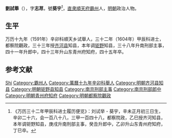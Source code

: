 '''劉試舉'''（{{bd|？||1617年|catIdx=}}），字'''志荩'''，號'''葵宇'''<ref>《万历三十二年甲辰科进士履历便览》：刘试举 - 葵宇，辛未正月初三日生，辛卯二十六，会一百八十八，三甲一百四十八，都察院政，乙巳授齐河知县，本年调钜野知县，庚戌升南刑部主事，癸丑升郎中，乙卯升山东青州府知府，丁巳卒。</ref>，[[直隶|直隶]][[順天府|順天府]][[霸州|霸州]]人，[[明朝|明朝]]政治人物。

== 生平 ==
万历十九年（1591年）辛卯科順天乡试舉人，三十二年（1604年）甲辰科进士，都察院觀政，三十三年授[[齐河县|齐河县]]知县，本年调[[钜野|钜野]]知县，三十八年升南刑部主事，四十一年升郎中，四十三年升山东青州府知府，四十五年卒。

==参考文献==
{{reflist}}

{{萬曆三十二年甲辰科殿試金榜}}

{{Authority control}}

{{DEFAULTSORT:liu}}
[[Category:劉姓|Shi]]
[[Category:霸州人|Category:霸州人]]
[[Category:萬曆十九年辛卯科舉人|Category:萬曆十九年辛卯科舉人]]
[[Category:明朝齐河县知县|Category:明朝齐河县知县]]
[[Category:明朝钜野县知县|Category:明朝钜野县知县]]
[[Category:南京刑部主事|Category:南京刑部主事]]
[[Category:南京刑部郎中|Category:南京刑部郎中]]
[[Category:明朝青州府知府|Category:明朝青州府知府]]
[[Category:明朝都察院觀政|Category:明朝都察院觀政]]


{{明朝人物小作品}}